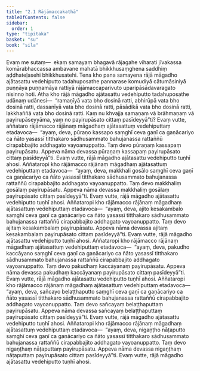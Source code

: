 ```yaml
---
title: "2.1 Rājāmaccakathā"
tableOfContents: false
sidebar:
  order: 1
type: "tipitaka"
basket: "su"
book: "sila"
---
```



<DynamicBreadcrumb />

<Division number="150" book="sila">

<Paragraph number="226" book="sila">
Evaṃ me sutaṃ—  ekaṃ samayaṃ bhagavā rājagahe viharati jīvakassa komārabhaccassa ambavane mahatā bhikkhusaṃghena saddhiṃ aḍḍhateḷasehi bhikkhusatehi. Tena kho pana samayena rājā māgadho ajātasattu vedehiputto tadahuposathe pannarase komudiyā cātumāsiniyā puṇṇāya puṇṇamāya rattiyā rājāmaccaparivuto uparipāsādavaragato nisinno hoti. Atha kho rājā māgadho ajātasattu vedehiputto tadahuposathe udānaṃ udānesi—  “ramaṇīyā vata bho dosinā ratti, abhirūpā vata bho dosinā ratti, dassanīyā vata bho dosinā ratti, pāsādikā vata bho dosinā ratti, lakkhaññā vata bho dosinā ratti. Kaṃ nu khvajja samaṇaṃ vā brāhmaṇaṃ vā payirupāseyyāma, yaṃ no payirupāsato cittaṃ pasīdeyyā”ti?
</Paragraph>

</Division>
<Division number="151" book="sila">

<Paragraph number="227" book="sila">
Evaṃ vutte, aññataro rājāmacco rājānaṃ māgadhaṃ ajātasattuṃ vedehiputtaṃ etadavoca—  “ayaṃ, deva, pūraṇo kassapo saṃghī ceva gaṇī ca gaṇācariyo ca ñāto yasassī titthakaro sādhusammato bahujanassa rattaññū cirapabbajito addhagato vayoanuppatto. Taṃ devo pūraṇaṃ kassapaṃ payirupāsatu. Appeva nāma devassa pūraṇaṃ kassapaṃ payirupāsato cittaṃ pasīdeyyā”ti. Evaṃ vutte, rājā māgadho ajātasattu vedehiputto tuṇhī ahosi.
</Paragraph>

</Division>
<Division number="152" book="sila">

<Paragraph number="228" book="sila">
Aññataropi kho rājāmacco rājānaṃ māgadhaṃ ajātasattuṃ vedehiputtaṃ etadavoca—  “ayaṃ, deva, makkhali gosālo saṃghī ceva gaṇī ca gaṇācariyo ca ñāto yasassī titthakaro sādhusammato bahujanassa rattaññū cirapabbajito addhagato vayoanuppatto. Taṃ devo makkhaliṃ gosālaṃ payirupāsatu. Appeva nāma devassa makkhaliṃ gosālaṃ payirupāsato cittaṃ pasīdeyyā”ti. Evaṃ vutte, rājā māgadho ajātasattu vedehiputto tuṇhī ahosi.
</Paragraph>

</Division>
<Division number="153" book="sila">

<Paragraph number="229" book="sila">
Aññataropi kho rājāmacco rājānaṃ māgadhaṃ ajātasattuṃ vedehiputtaṃ etadavoca—  “ayaṃ, deva, ajito kesakambalo saṃghī ceva gaṇī ca gaṇācariyo ca ñāto yasassī titthakaro sādhusammato bahujanassa rattaññū cirapabbajito addhagato vayoanuppatto. Taṃ devo ajitaṃ kesakambalaṃ payirupāsatu. Appeva nāma devassa ajitaṃ kesakambalaṃ payirupāsato cittaṃ pasīdeyyā”ti. Evaṃ vutte, rājā māgadho ajātasattu vedehiputto tuṇhī ahosi.
</Paragraph>

</Division>
<Division number="154" book="sila">

<Paragraph number="230" book="sila">
Aññataropi kho rājāmacco rājānaṃ māgadhaṃ ajātasattuṃ vedehiputtaṃ etadavoca—  “ayaṃ, deva, pakudho kaccāyano saṃghī ceva gaṇī ca gaṇācariyo ca ñāto yasassī titthakaro sādhusammato bahujanassa rattaññū cirapabbajito addhagato vayoanuppatto. Taṃ devo pakudhaṃ kaccāyanaṃ payirupāsatu. Appeva nāma devassa pakudhaṃ kaccāyanaṃ payirupāsato cittaṃ pasīdeyyā”ti. Evaṃ vutte, rājā māgadho ajātasattu vedehiputto tuṇhī ahosi.
</Paragraph>

</Division>
<Division number="155" book="sila">

<Paragraph number="231" book="sila">
Aññataropi kho rājāmacco rājānaṃ māgadhaṃ ajātasattuṃ vedehiputtaṃ etadavoca—  “ayaṃ, deva, sañcayo belaṭṭhaputto saṃghī ceva gaṇī ca gaṇācariyo ca ñāto yasassī titthakaro sādhusammato bahujanassa rattaññū cirapabbajito addhagato vayoanuppatto. Taṃ devo sañcayaṃ belaṭṭhaputtaṃ payirupāsatu. Appeva nāma devassa sañcayaṃ belaṭṭhaputtaṃ payirupāsato cittaṃ pasīdeyyā”ti. Evaṃ vutte, rājā māgadho ajātasattu vedehiputto tuṇhī ahosi.
</Paragraph>

</Division>
<Division number="156" book="sila">

<Paragraph number="232" book="sila">
Aññataropi kho rājāmacco rājānaṃ māgadhaṃ ajātasattuṃ vedehiputtaṃ etadavoca—  “ayaṃ, deva, nigaṇṭho nāṭaputto saṃghī ceva gaṇī ca gaṇācariyo ca ñāto yasassī titthakaro sādhusammato bahujanassa rattaññū cirapabbajito addhagato vayoanuppatto. Taṃ devo nigaṇṭhaṃ nāṭaputtaṃ payirupāsatu. Appeva nāma devassa nigaṇṭhaṃ nāṭaputtaṃ payirupāsato cittaṃ pasīdeyyā”ti. Evaṃ vutte, rājā māgadho ajātasattu vedehiputto tuṇhī ahosi.
</Paragraph>
</Division>